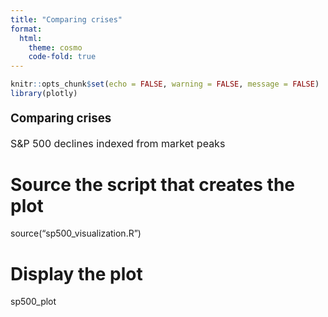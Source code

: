 ```yaml
---
title: "Comparing crises"
format: 
  html:
    theme: cosmo
    code-fold: true
---
```


```r
knitr::opts_chunk$set(echo = FALSE, warning = FALSE, message = FALSE)
library(plotly)
```

::: {style="font-size: 14pt;font-weight: bold;margin-bottom: 0px; margin-top: 20px"}
Comparing crises
:::

::: {style="font-size: 12pt; margin-bottom: 10px; margin-top: 0px"}
S&P 500 declines indexed from market peaks
:::


# Source the script that creates the plot
source("sp500_visualization.R")

# Display the plot
sp500_plot
